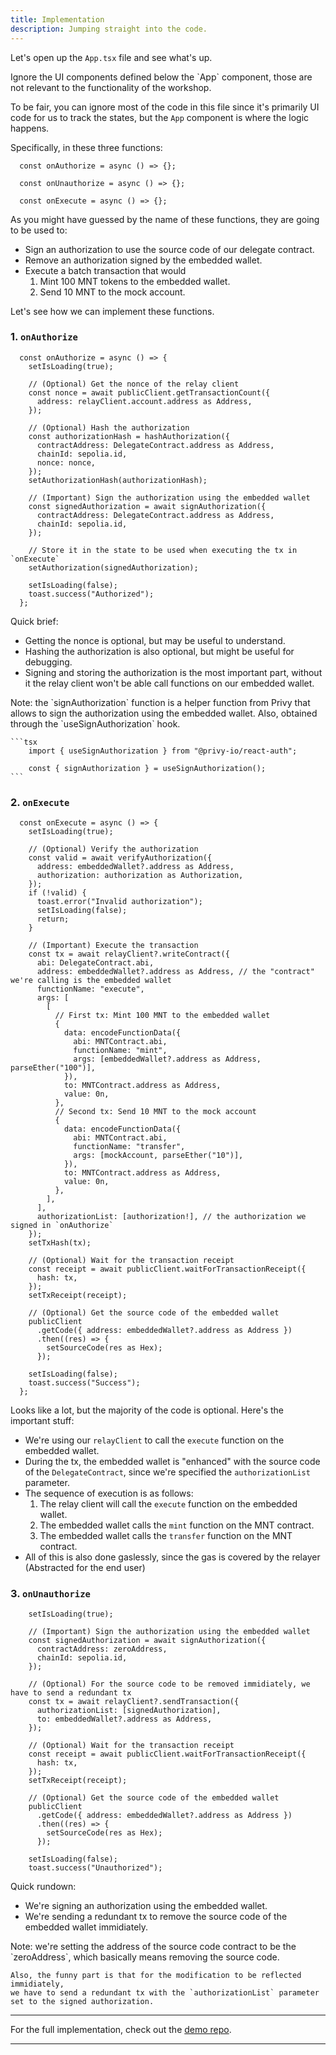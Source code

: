 ```yaml
---
title: Implementation
description: Jumping straight into the code.
---
```


Let's open up the `App.tsx` file and see what's up.

<Callout type="info">
    Ignore the UI components defined below the `App` component, those are not relevant to the functionality of the workshop.
</Callout>

To be fair, you can ignore most of the code in this file since it's primarily UI code for us to track the states,
but the `App` component is where the logic happens. 

Specifically, in these three functions:

```tsx
  const onAuthorize = async () => {};

  const onUnauthorize = async () => {};

  const onExecute = async () => {};
```

As you might have guessed by the name of these functions, they are going to be used to:
- Sign an authorization to use the source code of our delegate contract.
- Remove an authorization signed by the embedded wallet.
- Execute a batch transaction that would 
    1. Mint 100 MNT tokens to the embedded wallet.
    2. Send 10 MNT to the mock account.

Let's see how we can implement these functions.

### 1. `onAuthorize`
```tsx
  const onAuthorize = async () => {
    setIsLoading(true);

    // (Optional) Get the nonce of the relay client
    const nonce = await publicClient.getTransactionCount({
      address: relayClient.account.address as Address,
    });

    // (Optional) Hash the authorization
    const authorizationHash = hashAuthorization({
      contractAddress: DelegateContract.address as Address,
      chainId: sepolia.id,
      nonce: nonce,
    });
    setAuthorizationHash(authorizationHash);

    // (Important) Sign the authorization using the embedded wallet
    const signedAuthorization = await signAuthorization({
      contractAddress: DelegateContract.address as Address,
      chainId: sepolia.id,
    });

    // Store it in the state to be used when executing the tx in `onExecute`
    setAuthorization(signedAuthorization);

    setIsLoading(false);
    toast.success("Authorized");
  };
```

Quick brief:
- Getting the nonce is optional, but may be useful to understand. 
- Hashing the authorization is also optional, but might be useful for debugging.
- Signing and storing the authorization is the most important part,
without it the relay client won't be able call functions on our embedded wallet.

<Callout type="info">
    Note: the `signAuthorization` function is a helper function from Privy that allows to sign the authorization using the embedded wallet. 
    Also, obtained through the `useSignAuthorization` hook.

    ```tsx
        import { useSignAuthorization } from "@privy-io/react-auth";

        const { signAuthorization } = useSignAuthorization();
    ```

</Callout>

### 2. `onExecute`

```tsx
  const onExecute = async () => {
    setIsLoading(true);

    // (Optional) Verify the authorization
    const valid = await verifyAuthorization({
      address: embeddedWallet?.address as Address,
      authorization: authorization as Authorization,
    });
    if (!valid) {
      toast.error("Invalid authorization");
      setIsLoading(false);
      return;
    }

    // (Important) Execute the transaction
    const tx = await relayClient?.writeContract({
      abi: DelegateContract.abi, 
      address: embeddedWallet?.address as Address, // the "contract" we're calling is the embedded wallet
      functionName: "execute",
      args: [
        [
          // First tx: Mint 100 MNT to the embedded wallet
          {
            data: encodeFunctionData({
              abi: MNTContract.abi,
              functionName: "mint",
              args: [embeddedWallet?.address as Address, parseEther("100")],
            }),
            to: MNTContract.address as Address,
            value: 0n,
          },
          // Second tx: Send 10 MNT to the mock account
          {
            data: encodeFunctionData({
              abi: MNTContract.abi,
              functionName: "transfer",
              args: [mockAccount, parseEther("10")],
            }),
            to: MNTContract.address as Address,
            value: 0n,
          },
        ],
      ],
      authorizationList: [authorization!], // the authorization we signed in `onAuthorize`
    });
    setTxHash(tx);

    // (Optional) Wait for the transaction receipt
    const receipt = await publicClient.waitForTransactionReceipt({
      hash: tx,
    });
    setTxReceipt(receipt);

    // (Optional) Get the source code of the embedded wallet
    publicClient
      .getCode({ address: embeddedWallet?.address as Address })
      .then((res) => {
        setSourceCode(res as Hex);
      });

    setIsLoading(false);
    toast.success("Success");
  };
```

Looks like a lot, but the majority of the code is optional. 
Here's the important stuff:
- We're using our `relayClient` to call the `execute` function on the embedded wallet.
- During the tx, the embedded wallet is "enhanced" with the source code of the `DelegateContract`,
since we're specified the `authorizationList` parameter.
- The sequence of execution is as follows:
  1. The relay client will call the `execute` function on the embedded wallet.
  2. The embedded wallet calls the `mint` function on the MNT contract.
  3. The embedded wallet calls the `transfer` function on the MNT contract.
- All of this is also done gaslessly, since the gas is covered by the relayer 
(Abstracted for the end user)

### 3. `onUnauthorize`

```tsx
    setIsLoading(true);

    // (Important) Sign the authorization using the embedded wallet 
    const signedAuthorization = await signAuthorization({
      contractAddress: zeroAddress,
      chainId: sepolia.id,
    });

    // (Optional) For the source code to be removed immidiately, we have to send a redundant tx
    const tx = await relayClient?.sendTransaction({
      authorizationList: [signedAuthorization],
      to: embeddedWallet?.address as Address,
    });

    // (Optional) Wait for the transaction receipt
    const receipt = await publicClient.waitForTransactionReceipt({
      hash: tx,
    });
    setTxReceipt(receipt);

    // (Optional) Get the source code of the embedded wallet
    publicClient
      .getCode({ address: embeddedWallet?.address as Address })
      .then((res) => {
        setSourceCode(res as Hex);
      });

    setIsLoading(false);
    toast.success("Unauthorized");
```

Quick rundown:
- We're signing an authorization using the embedded wallet.
- We're sending a redundant tx to remove the source code of the embedded wallet immidiately.

<Callout type="info">
    Note: we're setting the address of the source code contract to be the `zeroAddress`, 
    which basically means removing the source code.

    Also, the funny part is that for the modification to be reflected immidiately, 
    we have to send a redundant tx with the `authorizationList` parameter set to the signed authorization.
</Callout>

---

For the full implementation, check out the [demo repo](https://github.com/jooohneth/7702-demo/tree/completed). 

---


















